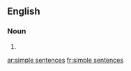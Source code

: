 ==English==

===Noun===
{{head|en|plural}}

# {{plural of|simple sentence|lang=en}}

[[ar:simple sentences]]
[[fr:simple sentences]]